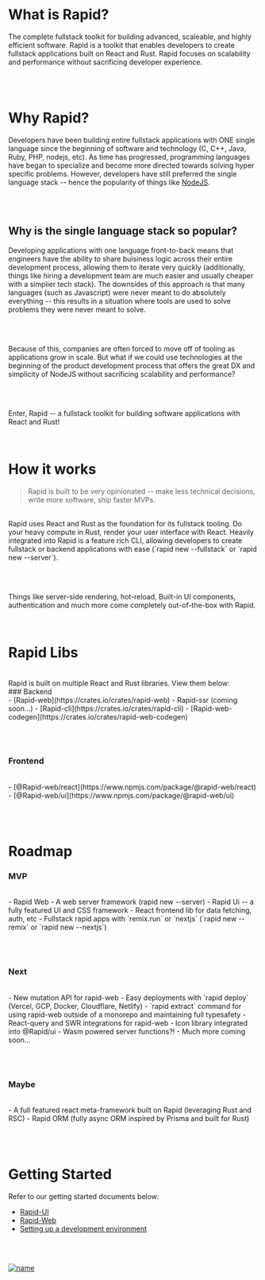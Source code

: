 # What is Rapid?

The complete fullstack toolkit for building advanced, scaleable, and highly efficient software.
Rapid is a toolkit that enables developers to create fullstack applications built on React and
Rust. Rapid focuses on scalability and performance without sacrificing developer experience.

<br/><br/>

# Why Rapid?

Developers have been building entire fullstack applications with ONE single language since the
beginning of software and technology (C, C++, Java, Ruby, PHP, nodejs, etc). As time has
progressed, programming languages have began to specialize and become more directed towards
solving hyper specific problems. However, developers have still preferred the single language
stack -- hence the popularity of things like [NodeJS](https://nodejs.org).

<br/><br/>

## Why is the single language stack so popular?

Developing applications with one language front-to-back means that engineers have the ability to
share buisiness logic across their entire development process, allowing them to iterate very
quickly (additionally, things like hiring a development team are much easier and usually
cheaper with a simplier tech stack). The downsides of this approach is that many languages
(such as Javascript) were never meant to do absolutely everything -- this results in a situation
where tools are used to solve problems they were never meant to solve.

<br/><br/>

Because of this, companies are often forced to move off of tooling as applications grow in
scale. But what if we could use technologies at the beginning of the product development process
that offers the great DX and simplicity of NodeJS without sacrificing scalability and
performance?

<br/><br/>

Enter, Rapid -- a fullstack toolkit for building software applications with React and Rust!

<br/>

# How it works

> Rapid is built to be very opinionated -- make less technical decisions, write more software, ship faster MVPs.
<br/>
Rapid uses React and Rust as the foundation for its fullstack tooling. Do your heavy compute in Rust,
render your user interface with React. Heavily integrated into Rapid is a feature rich CLI, allowing
developers to create fullstack or backend applications with ease (`rapid new --fullstack` or
`rapid new --server`).

<br/><br/>

Things like server-side rendering, hot-reload, Built-in UI components, authentication and much
more come completely out-of-the-box with Rapid.

<br/>

# Rapid Libs
<br/>
Rapid is built on multiple React and Rust libraries. View them below:
<br/>
### Backend
<br/>
-   [Rapid-web](https://crates.io/crates/rapid-web)
-   Rapid-ssr (coming soon...)
-   [Rapid-cli](https://crates.io/crates/rapid-cli)
-   [Rapid-web-codegen](https://crates.io/crates/rapid-web-codegen)

<br/><br/>

### Frontend
<br/>
-   [@Rapid-web/react](https://www.npmjs.com/package/@rapid-web/react)
-   [@Rapid-web/ui](https://www.npmjs.com/package/@rapid-web/ui)

<br/><br/>

# Roadmap

### MVP
<br/>
-   Rapid Web - A web server framework (rapid new --server)
-   Rapid Ui -- a fully featured UI and CSS framework
-   React frontend lib for data fetching, auth, etc
-   Fullstack rapid apps with `remix.run` or `nextjs` (`rapid new --remix` or `rapid new --nextjs`)

<br/><br/>

### Next
<br/>
-   New mutation API for rapid-web
-   Easy deployments with `rapid deploy` (Vercel, GCP, Docker, Cloudflare, Netlify)
-   `rapid extract` command for using rapid-web outside of a monorepo and maintaining full typesafety
-   React-query and SWR integrations for rapid-web
-   Icon library integrated into @Rapid/ui
-   Wasm powered server functions?!
-   Much more coming soon...

<br/><br/>

### Maybe
<br/>
- A full featured react meta-framework built on Rapid (leveraging Rust and RSC)
- Rapid ORM (fully async ORM inspired by Prisma and built for Rust)

<br/><br/>

# Getting Started

Refer to our getting started documents below:
<br/>
- [Rapid-UI](https://github.com/Cincinnati-Ventures/rapid/blob/main/docs/rapid-ui/gettingStarted.md)
- [Rapid-Web](https://github.com/Cincinnati-Ventures/rapid/blob/main/docs/rapid-web/gettingStarted.md)
- [Setting up a development environment](https://github.com/Cincinnati-Ventures/rapid/blob/main/docs/dev.md)

<br/><br/>

[![name](https://user-images.githubusercontent.com/68653294/232151991-265606f7-e31c-4c0e-8659-4e339a0b99a0.svg)](https://cincinnati.ventures)
